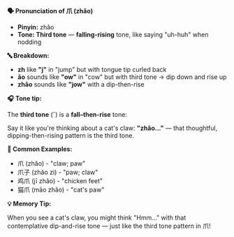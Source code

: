 **🗣️ Pronunciation of 爪 (zhǎo)**

- **Pinyin:** zhǎo
- **Tone: Third tone** — **falling-rising** tone, like saying "uh-huh" when nodding

**🔤 Breakdown:**

- **zh** like **"j"** in "jump" but with tongue tip curled back
- **ǎo** sounds like **"ow"** in "cow" but with third tone → dip down and rise up
- **zhǎo** sounds like **"jow"** with a dip-then-rise

**🎧 Tone tip:**

The **third tone** (ˇ) is a **fall–then-rise** tone:

Say it like you're thinking about a cat's claw: **"zhǎo..."** — that thoughtful, dipping-then-rising
pattern is the third tone.

**📝 Common Examples:**

- 爪 (zhǎo) - "claw; paw"
- 爪子 (zhǎo zi) - "paw; claw"
- 鸡爪 (jī zhǎo) - "chicken feet"
- 猫爪 (māo zhǎo) - "cat's paw"

**💡 Memory Tip:**

When you see a cat's claw, you might think "Hmm..." with that contemplative dip-and-rise tone — just
like the third tone pattern in 爪!
